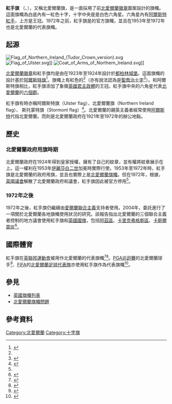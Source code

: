 {{NoteTA
|G1 = PoliticiansUK
}}
{{Infobox flag
|Name = Ulster Banner
|Article = 
|Nickname = Ulster Banner
|Morenicks = 
|Image = Ulster Banner.svg
|Alt = 白底內有紅十字，紅十字中央是白色六角星。六角星內有[[阿爾斯特紅手|阿爾斯特紅手]]，上方是王冠。
|Use = 
|Designer = {{link-en|內維爾·維爾金森|Sir Nevile Wilkinson}}
|Symbol =
|Proportion = 
|Adoption = {{unbulleted list|1924 <small>（{{link-en|都鐸王冠|Tudor Crown (heraldry)}}）</small>|1953 <small>（[[聖愛德華皇冠|聖愛德華皇冠]]）</small>}}
|Relinquished = 1972 <small>（{{link-en|1973年北愛爾蘭憲法草案|Northern Ireland Constitution Act 1973|官方停用}}）</small>
|Design = 白底內有紅十字，紅十字中央是白色六角星。六角星內有[[阿爾斯特紅手|阿爾斯特紅手]]，上方是王冠。
}}
'''紅手旗''' （{{lang-en|Ulster Banner}}、{{lang-ga|Meirge Uladh}}），又稱北愛爾蘭旗，是一面採用了前[[北愛爾蘭徽章|北愛爾蘭徽章]]圖案設計的旗幟。這面旗幟為白底內有一紅色十字，十字中央是是白色六角星。六角星內有[[阿爾斯特紅手|阿爾斯特紅手]]，上方是王冠。1972年之前，紅手旗是{{link-en|北愛爾蘭政府 (1921年 - 1972年)|Government of Northern Ireland (1921–1972)|北愛爾蘭政府}}的官方旗幟，並且在1953年至1972年也是北愛爾蘭的代表旗幟。

==起源==
[[File:Flag_of_Northern_Ireland_(Tudor_Crown_version).svg|thumb]]
[[File:Flag_of_Ulster.svg|thumb]]]]
[[File:Coat_of_Arms_of_Northern_Ireland.svg|thumb]]]]

[[北愛爾蘭徽章|北愛爾蘭徽章]]和紅手旗均是由{{link-en|內維爾·維爾金森|Sir Nevile Wilkinson|內維爾·維爾金森爵士}}在1923年至1924年設計於[[都柏林城堡|都柏林城堡]]。這面旗幟的設計基於[[阿爾斯特旗|阿爾斯特旗]]<ref name="FOTW">{{cite web|title=Northern Ireland (United Kingdom)|url=https://www.crwflags.com/fotw/flags/gb-ni.html|work=Flag of the world|accessdate=2021-03-27|dead-url=no|archive-date=2021-01-22|archive-url=https://web.archive.org/web/20210122232011/https://www.crwflags.com/FOTW/FLAGS/gb-ni.html}}</ref>。旗幟上有紅色的{{link-en|布爾克家|House of Burke|布爾克十字}}<ref name="FOTW"></ref>（亦有說法認為是[[聖喬治十字|聖喬治十字]]<ref>{{cite web|title=Symbols in Northern Ireland - Flags Used in the Region|url=https://cain.ulster.ac.uk/images/symbols/flags.htm|work=CAIN Web Service|accessdate=2021-03-27|dead-url=no|archive-date=2021-02-16|archive-url=https://web.archive.org/web/20210216100311/https://cain.ulster.ac.uk/images/symbols/flags.htm}}</ref>）。和阿爾斯特旗相比，紅手旗添加了象徵[[英國君主政體|英國君主政體]]的王冠。紅手旗中央的六角星代表[[北愛爾蘭|北愛爾蘭]]的[[愛爾蘭行政區劃|六個郡]]。

紅手旗有時亦稱阿爾斯特旗（Ulster flag）、北愛爾蘭旗（Northern Ireland flag）、 斯托蒙特旗（Stormont flag）<ref>{{cite web |url=http://www.limavady.gov.uk/filestore/documents/good_relations/Web_Questionnaire.pdf |title=Archived copy |access-date=2008-10-23 |archive-url=https://web.archive.org/web/20081030185054/http://www.limavady.gov.uk/filestore/documents/good_relations/Web_Questionnaire.pdf |archive-date=2008-10-30 |dead-url=yes }}</ref>。北愛爾蘭的親英主義者經常使用[[阿爾斯特省|阿爾斯特]]代指北愛爾蘭。而{{link-en|斯托蒙特莊園|Stormont Estate}}則是北愛爾蘭政府在1921年至1972年的辦公地點。

==歷史==
===北愛爾蘭政府用旗時期===
北愛爾蘭政府在1924年得到皇家授權，擁有了自己的紋章，並有權將紋章展示在{{link-en|紋章旗|Heraldic flag}}上。這一權利在1953年[[伊麗莎白二世|伊麗莎白二世]]加冕時實際行使。1953年至1972年時，紅手旗是北愛爾蘭的政府用旗，並且也實際上是[[北愛爾蘭旗幟|北愛爾蘭旗幟]]。但在1972年，根據{{link-en|1973年北愛爾蘭憲法草案|Northern Ireland Constitution Act 1973}}，[[英國議會|英國議會]]解散了北愛爾蘭政府和議會，紅手旗因此被官方停用<ref name="FOTW"></ref>。

===1972年之後===
1972年之後，紅手旗仍繼續由[[愛爾蘭聯合主義|愛爾蘭聯合主義]]支持者使用。2004年，{{link-en|貝爾法斯特市議會|Belfast City Council}}委託進行了一項關於北愛爾蘭各地旗幟使用狀況的研究。該報告指出北愛爾蘭的三個聯合主義者控制的地方議會使用紅手旗和[[英國國旗|英國國旗]]，包括[[阿茲區|阿茲區]]、[[卡里克弗格斯區|卡里克弗格斯區]]、[[卡斯爾雷區|卡斯爾雷區]]<ref>{{cite web |url=http://www.belfastcity.gov.uk/equality/docs/FlyingOfUnionFlagEQIA.pdf |title=Flying of the Union Flag An Equality Impact Assessment |access-date=2021-03-27 |archive-url=https://web.archive.org/web/20090326225420/http://www.belfastcity.gov.uk/equality/docs/FlyingOfUnionFlagEQIA.pdf |archive-date=2009-03-26 |dead-url=yes }}</ref>。

==國際體育==
紅手旗在[[英聯邦運動會|英聯邦運動會]]被用作北愛爾蘭的代表旗幟<ref>{{cite web |url=https://thecgf.com/countries/northern-ireland |title=Commonwealth Games Federation |access-date=2021-03-27 |archive-url=https://web.archive.org/web/20190420033040/https://thecgf.com/countries/northern-ireland |archive-date=2019-04-20 |dead-url=no }}</ref><ref>{{cite web |url=https://www.telegraph.co.uk/sport/graphics/gallery/commonwealth06/opening/nireut.jpg |title=Telegraph |access-date=2021-03-27 |archive-url=https://web.archive.org/web/20080406182956/http://www.telegraph.co.uk/sport/graphics/gallery/commonwealth06/opening/nireut.jpg |archive-date=2008-04-06 |dead-url=no }}</ref>。[[PGA巡迴賽|PGA巡迴賽]]的北愛爾蘭球手<ref name="PGAProfile">{{cite web |title=Rory McIlroy PGA TOUR Profile - News, Stats, and Videos |url=https://www.pgatour.com/players/player.28237.rory-mcilroy.html |website=PGATour |publisher=PGA Tour |access-date=2018-08-06 |language=en |archive-date=2017-08-05 |archive-url=https://web.archive.org/web/20170805034513/http://www.pgatour.com/players/player.28237.html |dead-url=no }}</ref>、[[FIFA|FIFA]]的[[北愛爾蘭足球代表隊|北愛爾蘭足球代表隊]]亦使用紅手旗作為代表旗幟<ref>{{cite web |title=Northern Ireland: Country information |url=https://www.fifa.com/associations/association=nir/countryInfo.html |website=FIFA.com |publisher=FIFA |access-date=2018-08-06 |language=en |archive-date=2014-12-31 |archive-url=https://web.archive.org/web/20141231155504/http://www.fifa.com/associations/association=nir/countryInfo.html |dead-url=no }}</ref>。

==參見==
* [[英國旗幟列表|英國旗幟列表]]
* [[北愛爾蘭旗幟問題|北愛爾蘭旗幟問題]]

==參考資料==
{{Reflist|30em}}

{{英国旗帜}}
[[Category:北愛爾蘭|Category:北愛爾蘭]]
[[Category:十字旗|Category:十字旗]]